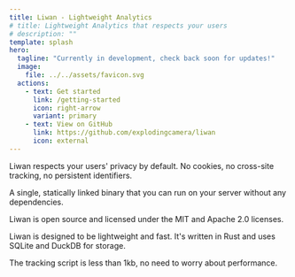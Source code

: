 ```yaml
---
title: Liwan - Lightweight Analytics
# title: Lightweight Analytics that respects your users
# description: ""
template: splash
hero:
  tagline: "Currently in development, check back soon for updates!"
  image:
    file: ../../assets/favicon.svg
  actions:
    - text: Get started
      link: /getting-started
      icon: right-arrow
      variant: primary
    - text: View on GitHub
      link: https://github.com/explodingcamera/liwan
      icon: external
---
```



<CardGrid stagger>
  <Card title="Privacy first" icon="seti:lock">
    <p>
      Liwan respects your users' privacy by default. No cookies, no cross-site
      tracking, no persistent identifiers.
    </p>
  </Card>
  <Card title="A single Binary" icon="rocket">
    <p>
      A single, statically linked binary that you can run on your server without
      any dependencies.
    </p>
  </Card>
  <Card title="Open Source" icon="seti:license">
    <p>
      Liwan is open source and licensed under the MIT and Apache 2.0 licenses.
    </p>
  </Card>
  <Card title="Lightweight" icon="seti:rust">
    <p>
      Liwan is designed to be lightweight and fast. It's written in Rust and
      uses SQLite and DuckDB for storage.
    </p>
  </Card>
  <Card title="Less than 1kb" icon="sun">
    <p>
      The tracking script is less than 1kb, no need to worry about performance.
    </p>
  </Card>
</CardGrid>
